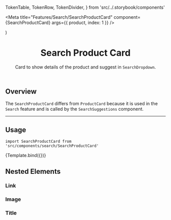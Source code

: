   TokenTable,
  TokenRow,
  TokenDivider,
} from 'src/../.storybook/components'


<Meta
  title="Features/Search/SearchProductCard"
  component={SearchProductCard}
  args={{
    product,
    index: 1
  }}
/>

  <LocationProvider>
    <SessionProvider initialState={{ channel: storeConfig.channel }}>
      <SearchInputProvider>
        <SearchProductCard {...args} />
      </SearchInputProvider>
    </SessionProvider>
  </LocationProvider>
)

<header>

# Search Product Card

Card to show details of the product and suggest in `SearchDropdown`.

</header>

## Overview

The `SearchProductCard` differs from `ProductCard` because it is used in the `Search` feature and is called by the `SearchSuggestions` component.

---

## Usage

`import SearchProductCard from 'src/components/search/SearchProductCard'`

<Canvas>
  <Story name="SearchProductCard">{Template.bind({})}</Story>
</Canvas>

<ArgsTable story="SearchProductCard" />

## Nested Elements

### Link

<TokenTable>
  <TokenRow
    token="--fs-suggestion-product-card-link-padding"
    value="var(--fs-spacing-1) var(--fs-spacing-3)"
  />
</TokenTable>

### Image

<TokenTable>
  <TokenRow
    token="--fs-suggestion-product-card-image-border-radius"
    value="var(--fs-border-radius)"
  />
  <TokenRow
    token="--fs-suggestion-product-card-image-margin-right"
    value="var(--fs-spacing-3)"
  />
  <TokenRow
    token="--fs-suggestion-product-card-image-height"
    value="3.5rem"
  />
</TokenTable>

### Title

<TokenTable>
  <TokenRow
    token="--fs-suggestion-product-card-title-margin-bottom"
    value="var(--fs-spacing-0)"
  />
  <TokenRow
    token="--fs-suggestion-product-card-title-line-height"
    value="1.2"
  />
  <TokenRow
    token="--fs-suggestion-product-card-title-color"
    value="var(--fs-color-text)"
    isColor
  />
</TokenTable>
